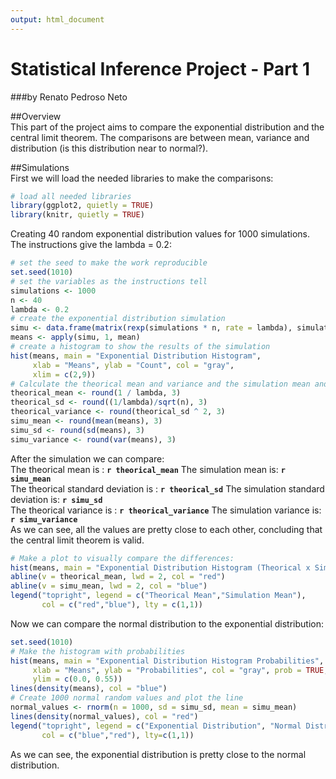 ```yaml
---
output: html_document
---
```

Statistical Inference Project - Part 1
===============================================================================  
###by Renato Pedroso Neto 

##Overview  
This part of the project aims to compare the exponential distribution and the central limit theorem. The comparisons are between mean, variance and distribution (is this distribution near to normal?).  

##Simulations  
First we will load the needed libraries to make the comparisons:
```r
# load all needed libraries
library(ggplot2, quietly = TRUE)
library(knitr, quietly = TRUE)
```
Creating 40 random exponential distribution values for 1000 simulations. The instructions give the lambda = 0.2:
```r
# set the seed to make the work reproducible
set.seed(1010)
# set the variables as the instructions tell
simulations <- 1000
n <- 40
lambda <- 0.2
# create the exponential distribution simulation
simu <- data.frame(matrix(rexp(simulations * n, rate = lambda), simulations, n))
means <- apply(simu, 1, mean)
# create a histogram to show the results of the simulation
hist(means, main = "Exponential Distribution Histogram", 
     xlab = "Means", ylab = "Count", col = "gray",
     xlim = c(2,9))
# Calculate the theorical mean and variance and the simulation mean and variance
theorical_mean <- round(1 / lambda, 3)
theorical_sd <- round((1/lambda)/sqrt(n), 3)
theorical_variance <- round(theorical_sd ^ 2, 3)
simu_mean <- round(mean(means), 3)
simu_sd <- round(sd(means), 3)
simu_variance <- round(var(means), 3)
```
After the simulation we can compare:  
The theorical mean is :  **`r theorical_mean`** The simulation mean is:  **`r simu_mean`**  
The theorical standard deviation is :  **`r theorical_sd`** The simulation standard deviation is:  **`r simu_sd`**  
The theorical variance is :  **`r theorical_variance`** The simulation variance is:  **`r simu_variance`**  
As we can see, all the values are pretty close to each other, concluding that the central limit theorem is valid.
```r
# Make a plot to visually compare the differences:
hist(means, main = "Exponential Distribution Histogram (Theorical x Simulation Means)", xlab = "Means", ylab = "Count", col = "gray", xlim = c(2,9))
abline(v = theorical_mean, lwd = 2, col = "red")
abline(v = simu_mean, lwd = 2, col = "blue")
legend("topright", legend = c("Theorical Mean","Simulation Mean"),
       col = c("red","blue"), lty = c(1,1))
```

Now we can compare the normal distribution to the exponential distribution:    
```r
set.seed(1010)
# Make the histogram with probabilities
hist(means, main = "Exponential Distribution Histogram Probabilities", 
     xlab = "Means", ylab = "Probabilities", col = "gray", prob = TRUE,
     ylim = c(0.0, 0.55))
lines(density(means), col = "blue")
# Create 1000 normal random values and plot the line
normal_values <- rnorm(n = 1000, sd = simu_sd, mean = simu_mean)
lines(density(normal_values), col = "red")
legend("topright", legend = c("Exponential Distribution", "Normal Distribution"),
       col = c("blue","red"), lty=c(1,1))
```

As we can see, the exponential distribution is pretty close to the normal distribution.